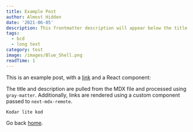 ```yaml
---
title: Example Post
author: Almost Hidden
date: '2021-06-05'
description: This frontmatter description will appear below the title
tags:
  - bcd
  - long text
category: test
image: /images/Blue_Shell.png
readTime: 1
---
```


This is an example post, with a [link](https://nextjs.org) and a React component:


The title and description are pulled from the MDX file and processed using `gray-matter`. Additionally, links are rendered using a custom component passed to `next-mdx-remote`.

```
Kodar lite kod
```

Go back [home](/).
